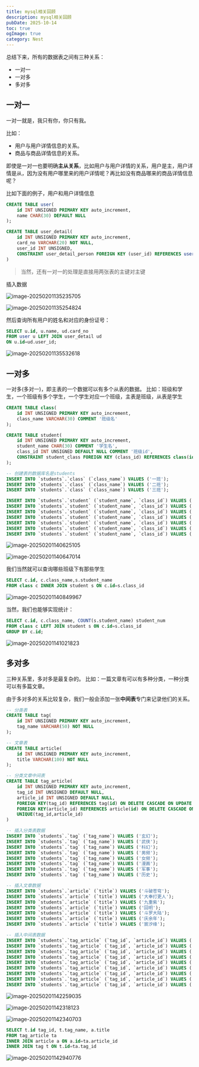 ```yaml
---
title: mysql相关回顾
description: mysql相关回顾
pubDate: 2025-10-14
toc: true
ogImage: true
category: Nest
---
```


总结下来，所有的数据表之间有三种关系：

- 一对一
- 一对多
- 多对多

## 一对一

一对一就是，我只有你，你只有我。

比如：

- 用户与用户详情信息的关系。
- 商品与商品详情信息的关系。

即使是一对一也要明确**主从关系**，比如用户与用户详情的关系，用户是主，用户详情是从，因为没有用户哪里来的用户详情呢？再比如没有商品哪来的商品详情信息呢？

比如下面的例子，用户和用户详情信息

```sql
CREATE TABLE user(
	id INT UNSIGNED PRIMARY KEY auto_increment,
	name CHAR(30) DEFAULT NULL
);

CREATE TABLE user_detail(
	id INT UNSIGNED PRIMARY KEY auto_increment,
	card_no VARCHAR(20) NOT NULL,
	user_id INT UNSIGNED,
	CONSTRAINT user_detail_person FOREIGN KEY (user_id) REFERENCES user(id)
)
```

> 当然，还有一对一的处理是直接用两张表的主键对主键

插入数据

![image-20250201135235705](/img/nestjs-1760441099154-376-image-20250201135235705.png)

![image-20250201135254824](/img/nestjs-1760441099155-544-image-20250201135254824.png)

然后查询所有用户的姓名和对应的身份证号：

```sql
SELECT u.id, u.name, ud.card_no
FROM user u LEFT JOIN user_detail ud
ON u.id=ud.user_id;
```

![image-20250201135532618](/img/nestjs-1760441099156-599-image-20250201135532618.png)

## 一对多

一对多(多对一)，即主表的一个数据可以有多个从表的数据。
比如：班级和学生，一个班级有多个学生，一个学生对应一个班级，主表是班级，从表是学生

```sql
CREATE TABLE class(
	id INT UNSIGNED PRIMARY KEY auto_increment,
	class_name VARCHAR(30) COMMENT '班级名'
);

CREATE TABLE student(
	id INT UNSIGNED PRIMARY KEY auto_increment,
	student_name CHAR(30) COMMENT '学生名',
	class_id INT UNSIGNED DEFAULT NULL COMMENT '班级id',
	CONSTRAINT student_class FOREIGN KEY (class_id) REFERENCES class(id)
);

-- 创建表的数据库名是students
INSERT INTO `students`.`class` (`class_name`) VALUES ('一班');
INSERT INTO `students`.`class` (`class_name`) VALUES ('二班');
INSERT INTO `students`.`class` (`class_name`) VALUES ('三班');

INSERT INTO `students`.`student` (`student_name`, `class_id`) VALUES ('张三', '1');
INSERT INTO `students`.`student` (`student_name`, `class_id`) VALUES ('李四', '2');
INSERT INTO `students`.`student` (`student_name`, `class_id`) VALUES ('王五', '3');
INSERT INTO `students`.`student` (`student_name`, `class_id`) VALUES ('赵六', '1');
INSERT INTO `students`.`student` (`student_name`, `class_id`) VALUES ('丽丽', '1');
INSERT INTO `students`.`student` (`student_name`, `class_id`) VALUES ('李磊', '2');
INSERT INTO `students`.`student` (`student_name`, `class_id`) VALUES ('韩梅梅', '3');
```

![image-20250201140625105](/img/nestjs-1760441099156-137-image-20250201140625105.png)

![image-20250201140647014](/img/nestjs-1760441099156-687-image-20250201140647014.png)

我们当然就可以查询哪些班级下有那些学生

```sql
SELECT c.id, c.class_name,s.student_name
FROM class c INNER JOIN student s ON c.id=s.class_id
```

![image-20250201140849967](/img/nestjs-1760441099157-19-image-20250201140849967.png)

当然，我们也能够实现统计：

```sql
SELECT c.id, c.class_name, COUNT(s.student_name) student_num
FROM class c LEFT JOIN student s ON c.id=s.class_id
GROUP BY c.id;
```

![image-20250201141021823](/img/nestjs-1760441099157-373-image-20250201141021823.png)

## 多对多

三种关系里，多对多是最复杂的。
比如：一篇文章有可以有多种分类，一种分类可以有多篇文章。

由于多对多的关系比较复杂，我们一般会添加一张**中间表**专门来记录他们的关系。

```sql
-- 分类表
CREATE TABLE tag(
	id INT UNSIGNED PRIMARY KEY auto_increment,
	tag_name VARCHAR(50) NOT NULL
);

-- 文章表
CREATE TABLE article(
	id INT UNSIGNED PRIMARY KEY auto_increment,
	title VARCHAR(100) NOT NULL
);

-- 分类文章中间表
CREATE TABLE tag_article(
	id INT UNSIGNED PRIMARY KEY auto_increment,
	tag_id INT UNSIGNED DEFAULT NULL,
	article_id INT UNSIGNED DEFAULT NULL,
	FOREIGN KEY(tag_id) REFERENCES tag(id) ON DELETE CASCADE ON UPDATE CASCADE,
	FOREIGN KEY(article_id) REFERENCES article(id) ON DELETE CASCADE ON UPDATE CASCADE,
	UNIQUE(tag_id,article_id)
)

-- 插入分类表数据
INSERT INTO `students`.`tag` (`tag_name`) VALUES ('玄幻');
INSERT INTO `students`.`tag` (`tag_name`) VALUES ('武侠');
INSERT INTO `students`.`tag` (`tag_name`) VALUES ('科幻');
INSERT INTO `students`.`tag` (`tag_name`) VALUES ('男频');
INSERT INTO `students`.`tag` (`tag_name`) VALUES ('女频');
INSERT INTO `students`.`tag` (`tag_name`) VALUES ('漫画');
INSERT INTO `students`.`tag` (`tag_name`) VALUES ('军事');
INSERT INTO `students`.`tag` (`tag_name`) VALUES ('历史');

-- 插入文章数据
INSERT INTO `students`.`article` (`title`) VALUES ('斗破苍穹');
INSERT INTO `students`.`article` (`title`) VALUES ('大奉打更人');
INSERT INTO `students`.`article` (`title`) VALUES ('九重紫');
INSERT INTO `students`.`article` (`title`) VALUES ('回明');
INSERT INTO `students`.`article` (`title`) VALUES ('斗罗大陆');
INSERT INTO `students`.`article` (`title`) VALUES ('庆余年');
INSERT INTO `students`.`article` (`title`) VALUES ('宸汐缘');

-- 插入中间表数据
INSERT INTO `students`.`tag_article` (`tag_id`, `article_id`) VALUES ('1', '1');
INSERT INTO `students`.`tag_article` (`tag_id`, `article_id`) VALUES ('4', '1');
INSERT INTO `students`.`tag_article` (`tag_id`, `article_id`) VALUES ('1', '2');
INSERT INTO `students`.`tag_article` (`tag_id`, `article_id`) VALUES ('4', '2');
INSERT INTO `students`.`tag_article` (`tag_id`, `article_id`) VALUES ('5', '3');
INSERT INTO `students`.`tag_article` (`tag_id`, `article_id`) VALUES ('8', '3');
INSERT INTO `students`.`tag_article` (`tag_id`, `article_id`) VALUES ('1', '5');
INSERT INTO `students`.`tag_article` (`tag_id`, `article_id`) VALUES ('4', '5');
INSERT INTO `students`.`tag_article` (`tag_id`, `article_id`) VALUES ('6', '5');

```

![image-20250201142259035](/img/nestjs-1760441099158-571-image-20250201142259035.png)

![image-20250201142318123](/img/nestjs-1760441099159-316-image-20250201142318123.png)

![image-20250201142340703](/img/nestjs-1760441099159-895-image-20250201142340703.png)

```sql
SELECT t.id tag_id, t.tag_name, a.title
FROM tag_article ta
INNER JOIN article a ON a.id=ta.article_id
INNER JOIN tag t ON t.id=ta.tag_id
```

![image-20250201142940776](/img/nestjs-1760441099160-776-image-20250201142940776.png)
